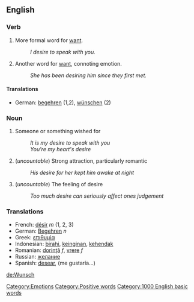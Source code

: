 == English ==

=== Verb ===

# More formal word for [[want]].
#: ''I desire to speak with you.''
# Another word for [[want]], connoting emotion.
#: ''She has been desiring him since they first met.''

==== Translations ====

*German: [[begehren]] (1,2), [[wünschen]] (2)

=== Noun ===

# Someone or something wished for
#: ''It is my desire to speak with you''
#: ''You're my heart's desire''
# (''uncountable'') Strong attraction, particularly romantic
#: ''His desire for her kept him awake at night''
# (''uncountable'') The feeling of desire
#: ''Too much desire can seriously affect ones judgement''

===Translations===
*French: [[désir]] ''m'' (1, 2, 3)
*German: [[Begehren]] ''n''
*Greek: [[επιθυμία]]
*Indonesian: [[birahi]], [[ingin|keinginan]], [[hendak|kehendak]]
*Romanian: [[dorinţă]] ''f'', [[vrere]] ''f''
*Russian: [[желание]]
*Spanish: [[desear]], (me gustaría...)

[[de:Wunsch]]
[[Category:Emotions]]
[[Category:Positive words]]
[[Category:1000 English basic words]]